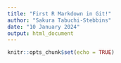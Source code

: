 ```yaml
---
title: "First R Markdown in Git!"
author: "Sakura Tabuchi-Stebbins"
date: "10 January 2024"
output: html_document
---
```


```r
knitr::opts_chunk$set(echo = TRUE)
```

